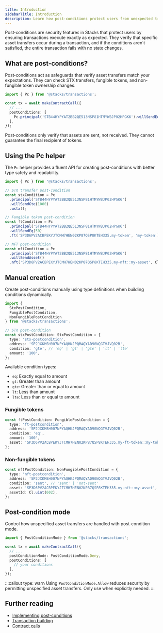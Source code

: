 ```yaml
---
title: Introduction
sidebarTitle: Introduction
description: Learn how post-conditions protect users from unexpected transaction outcomes
---
```


Post-conditions are security features in Stacks that protect users by ensuring transactions execute exactly as expected. They verify that specific asset transfers occur during a transaction, and if the conditions aren't satisfied, the entire transaction fails with no state changes.

## What are post-conditions?

Post-conditions act as safeguards that verify asset transfers match your expectations. They can check STX transfers, fungible tokens, and non-fungible token ownership changes.

```ts
import { Pc } from '@stacks/transactions';

const tx = await makeContractCall({
  // ...
  postConditions: [
    Pc.principal('STB44HYPYAT2BB2QE513NSP81HTMYWBJP02HPGK6').willSendEq(1000).ustx(),
  ],
});
```

Post-conditions only verify that assets are sent, not received. They cannot guarantee the final recipient of tokens.

## Using the Pc helper

The `Pc` helper provides a fluent API for creating post-conditions with better type safety and readability.

```ts
import { Pc } from '@stacks/transactions';

// STX transfer post-condition
const stxCondition = Pc
  .principal('STB44HYPYAT2BB2QE513NSP81HTMYWBJP02HPGK6')
  .willSendGte(1000)
  .ustx();

// Fungible token post-condition
const ftCondition = Pc
  .principal('STB44HYPYAT2BB2QE513NSP81HTMYWBJP02HPGK6')
  .willSendEq(50)
  .ft('SP3D6PV2ACBPEKYJTCMH7HEN02KP87QSP8KTEH335.my-token', 'my-token');

// NFT post-condition
const nftCondition = Pc
  .principal('STB44HYPYAT2BB2QE513NSP81HTMYWBJP02HPGK6')
  .willSendAsset()
  .nft('SP3D6PV2ACBPEKYJTCMH7HEN02KP87QSP8KTEH335.my-nft::my-asset', Cl.uint(1));
```

## Manual creation

Create post-conditions manually using type definitions when building conditions dynamically.

```ts
import { 
  StxPostCondition, 
  FungiblePostCondition, 
  NonFungiblePostCondition 
} from '@stacks/transactions';

// STX post-condition
const stxPostCondition: StxPostCondition = {
  type: 'stx-postcondition',
  address: 'SP2JXKMSH007NPYAQHKJPQMAQYAD90NQGTVJVQ02B',
  condition: 'gte', // 'eq' | 'gt' | 'gte' | 'lt' | 'lte'
  amount: '100',
};
```

Available condition types:
- `eq`: Exactly equal to amount
- `gt`: Greater than amount
- `gte`: Greater than or equal to amount
- `lt`: Less than amount
- `lte`: Less than or equal to amount

### Fungible tokens

```ts
const ftPostCondition: FungiblePostCondition = {
  type: 'ft-postcondition',
  address: 'SP2JXKMSH007NPYAQHKJPQMAQYAD90NQGTVJVQ02B',
  condition: 'eq',
  amount: '100',
  asset: 'SP3D6PV2ACBPEKYJTCMH7HEN02KP87QSP8KTEH335.my-ft-token::my-token',
};
```

### Non-fungible tokens

```ts
const nftPostCondition: NonFungiblePostCondition = {
  type: 'nft-postcondition',
  address: 'SP2JXKMSH007NPYAQHKJPQMAQYAD90NQGTVJVQ02B',
  condition: 'sent', // 'sent' | 'not-sent'
  asset: 'SP3D6PV2ACBPEKYJTCMH7HEN02KP87QSP8KTEH335.my-nft::my-asset',
  assetId: Cl.uint(602),
};
```

## Post-condition mode

Control how unspecified asset transfers are handled with post-condition mode.

```ts
import { PostConditionMode } from '@stacks/transactions';

const tx = await makeContractCall({
  // ...
  postConditionMode: PostConditionMode.Deny,
  postConditions: [
    // your conditions
  ],
});
```

:::callout
type: warn
Using `PostConditionMode.Allow` reduces security by permitting unspecified asset transfers. Only use when explicitly needed.
:::

## Further reading

- [Implementing post-conditions](/reference/stacks.js/implementing-post-conditions)
- [Transaction building](/reference/stacks.js/build-transactions)
- [Contract calls](/reference/stacks.js/contract-calls)